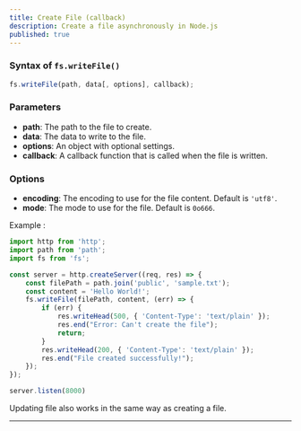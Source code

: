 ```yaml
---
title: Create File (callback)
description: Create a file asynchronously in Node.js
published: true
---
```


### Syntax of `fs.writeFile()`

```javascript
fs.writeFile(path, data[, options], callback);
```

### Parameters

* **path**: The path to the file to create.
* **data**: The data to write to the file.
* **options**: An object with optional settings.
* **callback**: A callback function that is called when the file is written.

### Options

* **encoding**: The encoding to use for the file content. Default is `'utf8'`.
* **mode**: The mode to use for the file. Default is `0o666`.

Example : 

```js
import http from 'http';
import path from 'path';
import fs from 'fs';

const server = http.createServer((req, res) => {
    const filePath = path.join('public', 'sample.txt');
    const content = 'Hello World!';
    fs.writeFile(filePath, content, (err) => {
        if (err) {
            res.writeHead(500, { 'Content-Type': 'text/plain' });
            res.end("Error: Can't create the file");
            return;
        }
        res.writeHead(200, { 'Content-Type': 'text/plain' });
        res.end("File created successfully!");
    });
});

server.listen(8000)
```

<Callout>Updating file also works in the same way as creating a file.</Callout>

---

